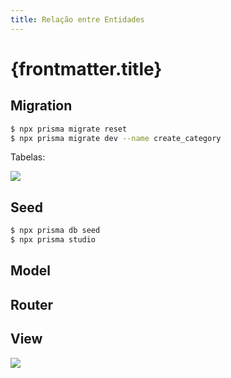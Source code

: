 ```yaml
---
title: Relação entre Entidades
---
```



# {frontmatter.title}

<CodeTree src="/codes/expressjs/invest-app-prismajs-relation" githubUrl={true} devContainerUrl={true} />

## Migration

<CodePreview src="/codes/expressjs/invest-app-prismajs-relation/prisma/schema.prisma" />

```bash
$ npx prisma migrate reset
$ npx prisma migrate dev --name create_category
```

Tabelas:

![](/lp2/imgs/expressjs/prismajs-relation/database.png)

## Seed

<CodePreview src="/codes/expressjs/invest-app-prismajs-relation/prisma/seed.js" />

<CodePreview src="/codes/expressjs/invest-app-prismajs-relation/prisma/seeders.json" />

```bash
$ npx prisma db seed
$ npx prisma studio
```

## Model

<CodePreview src="/codes/expressjs/invest-app-prismajs-relation/src/models/Category.js" />

<CodePreview src="/codes/expressjs/invest-app-prismajs-relation/src/models/Investment.js" />

## Router

<CodePreview src="/codes/expressjs/invest-app-prismajs-relation/src/routes.js" />

<CodePreview src="/codes/expressjs/invest-app-prismajs-relation/requests.http" />

## View

![](/lp2/imgs/expressjs/prismajs-relation/preview.png)

<CodePreview src="/codes/expressjs/invest-app-prismajs-relation/public/index.html" />

<CodePreview src="/codes/expressjs/invest-app-prismajs-relation/public/js/main.js" />

